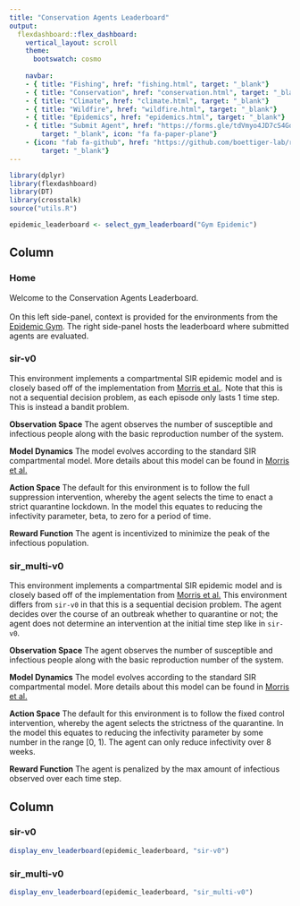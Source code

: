 ```yaml
---
title: "Conservation Agents Leaderboard"
output:
  flexdashboard::flex_dashboard:
    vertical_layout: scroll
    theme: 
      bootswatch: cosmo
      
    navbar:
    - { title: "Fishing", href: "fishing.html", target: "_blank"}
    - { title: "Conservation", href: "conservation.html", target: "_blank"}
    - { title: "Climate", href: "climate.html", target: "_blank"}
    - { title: "Wildfire", href: "wildfire.html", target: "_blank"}
    - { title: "Epidemics", href: "epidemics.html", target: "_blank"}
    - { title: "Submit Agent", href: "https://forms.gle/tdVmyo4JD7cS4Goo7", 
        target: "_blank", icon: "fa fa-paper-plane"}
    - {icon: "fab fa-github", href: "https://github.com/boettiger-lab/rl-leaderboard",
        target: "_blank"}
---
```

```r
library(dplyr)
library(flexdashboard)
library(DT)
library(crosstalk)
source("utils.R")

epidemic_leaderboard <- select_gym_leaderboard("Gym Epidemic")
```   

Column {.tabset}
-------------------------------------

### Home

Welcome to the Conservation Agents Leaderboard.<br /><br />On this left side-panel, context is provided for the environments from the [Epidemic Gym](https://github.com/boettiger-lab/gym_epidemic). The right side-panel hosts the leaderboard where submitted agents are evaluated.

### sir-v0

This environment implements a compartmental SIR epidemic model and is closely based off of the implementation from [Morris et al.](https://github.com/dylanhmorris/optimal-sir-intervention). Note that this is not a sequential decision problem, as each episode only lasts 1 time step. This is instead a bandit problem.

**Observation Space** The agent observes the number of susceptible and infectious people along with the basic reproduction number of the system.

**Model Dynamics** The model evolves according to the standard SIR compartmental model. More details about this model can be found in [Morris et al.](https://arxiv.org/abs/2004.02209)

**Action Space** The default for this environment is to follow the full suppression intervention, whereby the agent selects the time to enact a strict quarantine lockdown. In the model this equates to reducing the infectivity parameter, beta, to zero for a period of time.

**Reward Function** The agent is incentivized to minimize the peak of the infectious population.

### sir_multi-v0

This environment implements a compartmental SIR epidemic model and is closely based off of the implementation from [Morris et al.](https://github.com/dylanhmorris/optimal-sir-intervention) This environment differs from `sir-v0` in that this is a sequential decision problem. The agent decides over the course of an outbreak whether to quarantine or not; the agent does not determine an intervention at the initial time step like in `sir-v0`.

**Observation Space** The agent observes the number of susceptible and infectious people along with the basic reproduction number of the system.

**Model Dynamics** The model evolves according to the standard SIR compartmental model. More details about this model can be found in [Morris et al.](https://arxiv.org/abs/2004.02209)

**Action Space** The default for this environment is to follow the fixed control intervention, whereby the agent selects the strictness of the quarantine. In the model this equates to reducing the infectivity parameter by some number in the range [0, 1). The agent can only reduce infectivity over 8 weeks. 

**Reward Function** The agent is penalized by the max amount of infectious observed over each time step.

Column {.tabset}
-------------------------------------
   
### sir-v0

```r
display_env_leaderboard(epidemic_leaderboard, "sir-v0")
```

### sir_multi-v0

```r
display_env_leaderboard(epidemic_leaderboard, "sir_multi-v0")
```